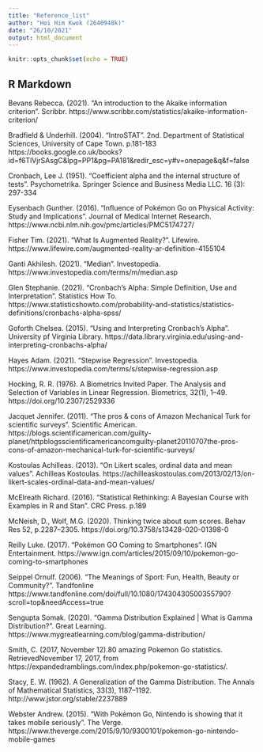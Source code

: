 ```yaml
---
title: "Reference_list"
author: "Hoi Him Kwok (2640948k)"
date: "26/10/2021"
output: html_document
---
```


```r
knitr::opts_chunk$set(echo = TRUE)
```

## R Markdown

Bevans Rebecca. (2021). "An introduction to the Akaike information criterion". Scribbr.  https://www.scribbr.com/statistics/akaike-information-criterion/

Bradfield & Underhill. (2004). "IntroSTAT". 2nd. Department of Statistical Sciences, University of Cape Town. p.181-183 https://books.google.co.uk/books?id=f6TlVjrSAsgC&lpg=PP1&pg=PA181&redir_esc=y#v=onepage&q&f=false

Cronbach, Lee J. (1951). "Coefficient alpha and the internal structure of tests". Psychometrika. Springer Science and Business Media LLC. 16 (3): 297-334

Eysenbach Gunther. (2016). "Influence of Pokémon Go on Physical Activity: Study and Implications". Journal of Medical Internet Research. https://www.ncbi.nlm.nih.gov/pmc/articles/PMC5174727/

Fisher Tim. (2021). "What Is Augmented Reality?". Lifewire.  https://www.lifewire.com/augmented-reality-ar-definition-4155104

Ganti Akhilesh. (2021). "Median". Investopedia. https://www.investopedia.com/terms/m/median.asp

Glen Stephanie. (2021). "Cronbach’s Alpha: Simple Definition, Use and Interpretation". Statistics How To.  https://www.statisticshowto.com/probability-and-statistics/statistics-definitions/cronbachs-alpha-spss/

Goforth Chelsea. (2015). "Using and Interpreting Cronbach’s Alpha". University pf Virginia Library. https://data.library.virginia.edu/using-and-interpreting-cronbachs-alpha/

Hayes Adam. (2021). "Stepwise Regression". Investopedia. https://www.investopedia.com/terms/s/stepwise-regression.asp

Hocking, R. R. (1976). A Biometrics Invited Paper. The Analysis and Selection of Variables in Linear Regression. Biometrics, 32(1), 1–49. https://doi.org/10.2307/2529336

Jacquet Jennifer. (2011). "The pros & cons of Amazon Mechanical Turk for scientific surveys". Scientific American.  https://blogs.scientificamerican.com/guilty-planet/httpblogsscientificamericancomguilty-planet20110707the-pros-cons-of-amazon-mechanical-turk-for-scientific-surveys/

Kostoulas Achilleas. (2013). "On Likert scales, ordinal data and mean values". Achilleas Kostoulas. https://achilleaskostoulas.com/2013/02/13/on-likert-scales-ordinal-data-and-mean-values/

McElreath Richard. (2016). "Statistical Rethinking: A Bayesian Course with Examples in R and Stan". CRC Press. p.189

McNeish, D., Wolf, M.G. (2020). Thinking twice about sum scores. Behav Res 52, p.2287–2305. https://doi.org/10.3758/s13428-020-01398-0

Reilly Luke. (2017). "Pokémon GO Coming to Smartphones". IGN Entertainment.  https://www.ign.com/articles/2015/09/10/pokemon-go-coming-to-smartphones

Seippel Ornulf. (2006). "The Meanings of Sport: Fun, Health, Beauty or Community?". Tandfonline https://www.tandfonline.com/doi/full/10.1080/17430430500355790?scroll=top&needAccess=true

Sengupta Somak. (2020). "Gamma Distribution Explained | What is Gamma Distribution?". Great Learning. https://www.mygreatlearning.com/blog/gamma-distribution/

Smith, C. (2017, November 12).80 amazing Pokemon Go statistics. RetrievedNovember 17, 2017, from https://expandedramblings.com/index.php/pokemon-go-statistics/.

Stacy, E. W. (1962). A Generalization of the Gamma Distribution. The Annals of Mathematical Statistics, 33(3), 1187–1192. http://www.jstor.org/stable/2237889

Webster Andrew. (2015). "With Pokémon Go, Nintendo is showing that it takes mobile seriously". The Verge.  https://www.theverge.com/2015/9/10/9300101/pokemon-go-nintendo-mobile-games